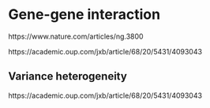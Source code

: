# Gene-gene interaction 

https://www.nature.com/articles/ng.3800

https://academic.oup.com/jxb/article/68/20/5431/4093043

## Variance heterogeneity

https://academic.oup.com/jxb/article/68/20/5431/4093043